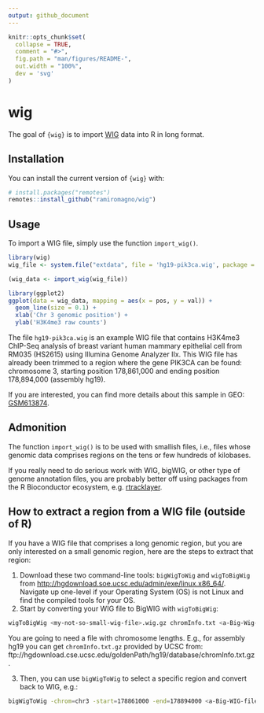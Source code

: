 ```yaml
---
output: github_document
---
```


<!-- README.md is generated from README.Rmd. Please edit that file -->

```r
knitr::opts_chunk$set(
  collapse = TRUE,
  comment = "#>",
  fig.path = "man/figures/README-",
  out.width = "100%",
  dev = 'svg'
)
```

# wig

<!-- badges: start -->
<!-- badges: end -->

The goal of `{wig}` is to import [WIG](https://m.ensembl.org/info/website/upload/wig.html) data into R in long format.

## Installation

You can install the current version of `{wig}` with:

``` r
# install.packages("remotes")
remotes::install_github("ramiromagno/wig")
```

## Usage

To import a WIG file, simply use the function `import_wig()`.

```r
library(wig)
wig_file <- system.file("extdata", file = 'hg19-pik3ca.wig', package = "wig", mustWork = TRUE)

(wig_data <- import_wig(wig_file))
```

```r
library(ggplot2)
ggplot(data = wig_data, mapping = aes(x = pos, y = val)) +
  geom_line(size = 0.1) +
  xlab('Chr 3 genomic position') +
  ylab('H3K4me3 raw counts')
```

The file `hg19-pik3ca.wig` is an example WIG file that contains H3K4me3 ChIP-Seq analysis of breast variant human mammary epithelial cell from RM035 (HS2615) using Illumina Genome Analyzer IIx. This WIG file has already been trimmed to a region where the gene PIK3CA can be found: chromosome 3, starting position 178,861,000 and ending position 178,894,000 (assembly hg19).

If you are interested, you can find more details about this sample in GEO: [GSM613874](https://www.ncbi.nlm.nih.gov/geo/query/acc.cgi?acc=GSM613874).

## Admonition

The function `import_wig()` is to be used with smallish files, i.e., files whose genomic data comprises regions on the tens or few hundreds of kilobases.

If you really need to do serious work with WIG, bigWIG, or other type of genome annotation files, you are probably better off using packages from the R Bioconductor ecosystem, e.g. [rtracklayer](https://bioconductor.org/packages/release/bioc/html/rtracklayer.html).

## How to extract a region from a WIG file (outside of R)

If you have a WIG file that comprises a long genomic region, but you are only
interested on a small genomic region, here are the steps to extract that region:

1. Download these two command-line tools: `bigWigToWig` and `wigToBigWig` from
[http://hgdownload.soe.ucsc.edu/admin/exe/linux.x86_64/](http://hgdownload.soe.ucsc.edu/admin/exe/linux.x86_64/).
Navigate up one-level if your Operating System (OS) is not Linux and find the
compiled tools for your OS.
2. Start by converting your WIG file to BigWIG with `wigToBigWig`:

```bash
wigToBigWig <my-not-so-small-wig-file>.wig.gz chromInfo.txt <a-Big-Wig-file>.bw
```

You are going to need a file with chromosome lengths. E.g., for assembly hg19 you can get `chromInfo.txt.gz` provided by UCSC from: ftp://hgdownload.cse.ucsc.edu/goldenPath/hg19/database/chromInfo.txt.gz.


3. Then, you can use `bigWigToWig` to select a specific region and convert back to WIG, e.g.:

```bash
bigWigToWig -chrom=chr3 -start=178861000 -end=178894000 <a-Big-WIG-file>.bw <my-small-wig-file>.wig
```
